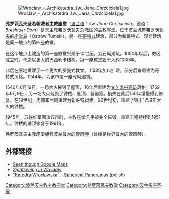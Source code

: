 {{nofootnotes|time=2009-05-19T12:39:47+00:00}}
[[File:Wrocław_-_Archikatedra_św._Jana_Chrzciciela1.jpg|thumb]]

'''弗罗茨瓦夫圣若翰洗者主教座堂'''（[[波兰语|波兰语]]：''św. Jana Chrzciciela''，德语：''Breslauer Dom''）是[[天主教弗罗茨瓦夫总教区|天主教弗罗茨瓦夫总教区]]的[[主教座堂|主教座堂]]，位于波兰城市[[弗罗茨瓦夫|弗罗茨瓦夫]]的[[座堂岛|座堂岛]]（Ostrów Tumski），是一座[[哥特式|哥特式]]建筑，部分为新哥特式。现存建筑是同一地点的第四座教堂。

在这个地点上建造的第一座教堂兴建于10世纪，为石砌建筑。1000年以后，教区成立时，代之以更大的巴西利卡结构。第一座教堂毁于大约1030年。

此后在原地重建了一个更大的罗曼式教堂，1158年加以扩建，部分后来重建为哥特式风格。1244年，为该市第一座砖砌建筑。

1540年6月19日，一场大火摧毁了屋顶，16年后重建为[[文艺复兴建筑|文艺复兴建筑]]风格。1759年6月9日，另一场大火烧毁了钟楼、屋顶、圣器室。损失在此后150年缓慢得到修复。在19世纪，内部和西侧重建为新哥特风格。20世纪初，重建了毁于1759年大火的钟楼。

1945年，苏联红军围攻该市时，主教座堂几乎被完全摧毁。重建工程持续到1951年。钟楼的锥顶修复于1991年。

弗罗茨瓦夫主教座堂拥有波兰最大的[[管风琴|管风琴]]（曾经是世界最大的管风琴）。

== 外部链接 ==
* [http://maps.google.com/maps?ll=51.114,17.046&spn=0.001,0.001&t=k Seen though Google Maps]
* [https://web.archive.org/web/20051226041824/http://www.inyourpocket.com/poland/wroclaw/en/venue?id=POWRENW0025 ''Sightseeing in Wrocław'']
* [https://web.archive.org/web/20090304210348/http://www.tube360.pl/kategoria/katedra_wroclawska "Katedra Wrocławska" - Spherical Panoramas] (polish)

{{commonscat|St. John Cathedral Church in Wrocław}}
{{弗罗茨瓦夫}}
{{coord|51|06|51|N|17|02|46|E|display=title}}

{{Authority control}}
[[Category:波兰天主教主教座堂|Category:波兰天主教主教座堂]]
[[Category:弗罗茨瓦夫教堂|Category:弗罗茨瓦夫教堂]]
[[Category:波兰宗座圣殿|Category:波兰宗座圣殿]]
